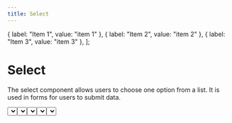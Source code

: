 ```yaml
---
title: Select
---
```



  { label: "Item 1", value: "item 1" },
  { label: "Item 2", value: "item 2" },
  { label: "Item 3", value: "item 3" },
];

# Select

The select component allows users to choose one option from a list. It is used in forms for users to submit data.

<Select items={selectItems} />

## Select versus Dropdown

While the select and dropdown components look similar, they have different functions.

- Use the select component inside a form where users are selecting from a list of options and submitting data.
- Use the dropdown component for actions like filter or sort content on a page.

## Variants

### Basic

<Preview>
  <Select items={selectItems} />
</Preview>

### With label

<Preview>
  <Select label="Items" items={selectItems} />
</Preview>

### Custom placeholder

<Preview>
  <Select placeholder="What will you choose?" items={selectItems} />
</Preview>

### Preselected value

<Preview>
  <Select value="item 3" items={selectItems} />
</Preview>

## Props

<Props component={Select} />

## Accessibility

Select is consistent with [ARIA design pattern for](https://www.w3.org/TR/wai-aria-practices/examples/listbox/listbox-collapsible.html) a dropdown select.
